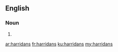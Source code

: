 ==English==

===Noun===
{{head|en|plural}}

# {{plural of|harridan|lang=en|nocat=1}}

[[ar:harridans]]
[[fr:harridans]]
[[ku:harridans]]
[[my:harridans]]